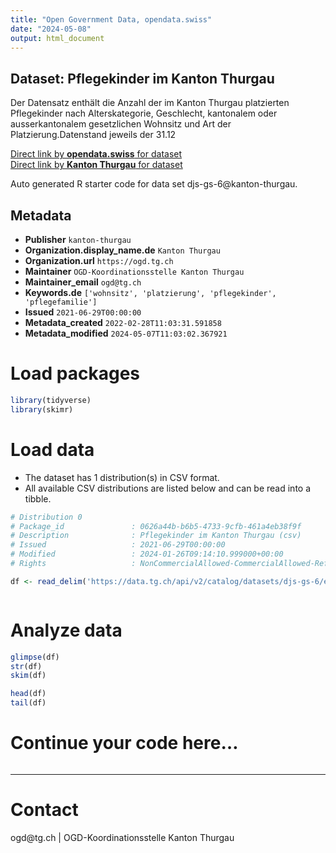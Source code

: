 ```yaml
---
title: "Open Government Data, opendata.swiss"
date: "2024-05-08"
output: html_document
---
```


## Dataset: Pflegekinder im Kanton Thurgau

Der Datensatz enthält die Anzahl der im Kanton Thurgau platzierten Pflegekinder nach Alterskategorie, Geschlecht, kantonalem oder ausserkantonalem gesetzlichen Wohnsitz und Art der Platzierung.Datenstand jeweils der 31.12

[Direct link by **opendata.swiss** for dataset](https://opendata.swiss/de/dataset/pflegekinder-im-kanton-thurgau1)<br>
[Direct link by **Kanton Thurgau** for dataset](https://data.tg.ch/explore/dataset/djs-gs-6/)

Auto generated R starter code for data set djs-gs-6@kanton-thurgau.

## Metadata

- **Publisher** `kanton-thurgau`
- **Organization.display_name.de** `Kanton Thurgau`
- **Organization.url** `https://ogd.tg.ch`
- **Maintainer** `OGD-Koordinationsstelle Kanton Thurgau`
- **Maintainer_email** `ogd@tg.ch`
- **Keywords.de** `['wohnsitz', 'platzierung', 'pflegekinder', 'pflegefamilie']`
- **Issued** `2021-06-29T00:00:00`
- **Metadata_created** `2022-02-28T11:03:31.591858`
- **Metadata_modified** `2024-05-07T11:03:02.367921`


# Load packages

```r

library(tidyverse)
library(skimr)

```

# Load data

-   The dataset has 1 distribution(s) in CSV format.
-   All available CSV distributions are listed below and can be read into a tibble.

```r

# Distribution 0
# Package_id               : 0626a44b-b6b5-4733-9cfb-461a4eb38f9f
# Description              : Pflegekinder im Kanton Thurgau (csv)
# Issued                   : 2021-06-29T00:00:00
# Modified                 : 2024-01-26T09:14:10.999000+00:00
# Rights                   : NonCommercialAllowed-CommercialAllowed-ReferenceRequired

df <- read_delim('https://data.tg.ch/api/v2/catalog/datasets/djs-gs-6/exports/csv')



```

# Analyze data

```r

glimpse(df)
str(df)
skim(df)

head(df)
tail(df)

```

# Continue your code here...

```r

```

------------------------------------------------------------------------

# Contact

ogd@tg.ch | OGD-Koordinationsstelle Kanton Thurgau
